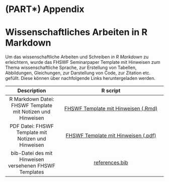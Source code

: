 # (PART\*) Appendix {-} 

# Wissenschaftliches Arbeiten in R Markdown

Um das wissenschaftliche Arbeiten und Schreiben *in R Markdown* zu erleichtern, wurde das FHSWF Seminarpaper Template mit Hinweisen zum Thema wissenschaftliche Sprache, zur Erstellung von Tabellen, Abbildungen, Gleichungen, zur Darstellung von Code, zur Zitation etc. gefüllt.
Diese können über nachfolgende Links heruntergeladen werden.

| Description | R script | 
| :---: | :--------:   | 
| R Markdown Datei: FHSWF Template mit Notizen und Hinweisen | [FHSWF Template mit Hinweisen (.Rmd)](ScWrt_in_RMarkdown/ScWrt_Template_with_hints.Rmd)   |
| PDF Datei: FHSWF Template mit Notizen und Hinweisen | [FHSWF Template mit Hinweisen (.pdf)](ScWrt_in_RMarkdown/ScWrt_Template_with_hints.pdf) |
| bib-Datei des mit Hinweisen versehenen FHSWF Templates | [references.bib](ScWrt_in_RMarkdown/references.bib) |